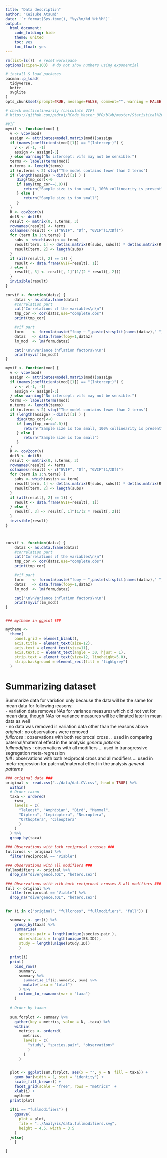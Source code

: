 ```yaml
---
title: "Data description"
author: "Keisuke Atsumi"
date: '`r format(Sys.time(), "%y/%m/%d %H:%M")`'
output:
  html_document:
    code_folding: hide
    theme: united
    toc: yes
    toc_float: yes
---
```


```r

rm(list=ls())  # reset workspace
options(scipen=100)  # do not show numbers using exponential

# install & load packages
pacman::p_load(
  tidyverse,
  knitr,
  svglite
)
opts_chunk$set(prompt=TRUE, message=FALSE, comment="", warning = FALSE) 

```

```r

# check multicolinearity (calculate VIF)
# https://github.com/pedroj/RCode_Master_UPO/blob/master/Statistical%20protocol_Zuur%20etal/sm001/HighstatLib.r

#VIF
myvif <- function(mod) {
  v <- vcov(mod)
  assign <- attributes(model.matrix(mod))$assign
  if (names(coefficients(mod)[1]) == "(Intercept)") {
    v <- v[-1, -1]
    assign <- assign[-1]
  } else warning("No intercept: vifs may not be sensible.")
  terms <- labels(terms(mod))
  n.terms <- length(terms)
  if (n.terms < 2) stop("The model contains fewer than 2 terms")
  if (length(assign) > dim(v)[1] ) {
     diag(tmp_cor)<-0
     if (any(tmp_cor==1.0)){
        return("Sample size is too small, 100% collinearity is present")
     } else {
        return("Sample size is too small")
     }
  }
  R <- cov2cor(v)
  detR <- det(R)
  result <- matrix(0, n.terms, 3)
  rownames(result) <- terms
  colnames(result) <- c("GVIF", "Df", "GVIF^(1/2Df)")
  for (term in 1:n.terms) {
    subs <- which(assign == term)
    result[term, 1] <- det(as.matrix(R[subs, subs])) * det(as.matrix(R[-subs, -subs])) / detR
    result[term, 2] <- length(subs)
  }
  if (all(result[, 2] == 1)) {
    result <- data.frame(GVIF=result[, 1])
  } else {
    result[, 3] <- result[, 1]^(1/(2 * result[, 2]))
  }
  invisible(result)
}

corvif <- function(dataz) {
    dataz <- as.data.frame(dataz)
    #correlation part
    cat("Correlations of the variables\n\n")
    tmp_cor <- cor(dataz,use="complete.obs")
    print(tmp_cor)

    #vif part
    form    <- formula(paste("fooy ~ ",paste(strsplit(names(dataz)," "),collapse=" + ")))
    dataz   <- data.frame(fooy=1,dataz)
    lm_mod  <- lm(form,dataz)

    cat("\n\nVariance inflation factors\n\n")
    print(myvif(lm_mod))
}

myvif <- function(mod) {
  v <- vcov(mod)
  assign <- attributes(model.matrix(mod))$assign
  if (names(coefficients(mod)[1]) == "(Intercept)") {
    v <- v[-1, -1]
    assign <- assign[-1]
  } else warning("No intercept: vifs may not be sensible.")
  terms <- labels(terms(mod))
  n.terms <- length(terms)
  if (n.terms < 2) stop("The model contains fewer than 2 terms")
  if (length(assign) > dim(v)[1] ) {
     diag(tmp_cor)<-0
     if (any(tmp_cor==1.0)){
        return("Sample size is too small, 100% collinearity is present")
     } else {
        return("Sample size is too small")
     }
  }
  R <- cov2cor(v)
  detR <- det(R)
  result <- matrix(0, n.terms, 3)
  rownames(result) <- terms
  colnames(result) <- c("GVIF", "Df", "GVIF^(1/2Df)")
  for (term in 1:n.terms) {
    subs <- which(assign == term)
    result[term, 1] <- det(as.matrix(R[subs, subs])) * det(as.matrix(R[-subs, -subs])) / detR
    result[term, 2] <- length(subs)
  }
  if (all(result[, 2] == 1)) {
    result <- data.frame(GVIF=result[, 1])
  } else {
    result[, 3] <- result[, 1]^(1/(2 * result[, 2]))
  }
  invisible(result)
}



corvif <- function(dataz) {
    dataz <- as.data.frame(dataz)
    #correlation part
    cat("Correlations of the variables\n\n")
    tmp_cor <- cor(dataz,use="complete.obs")
    print(tmp_cor)

    #vif part
    form    <- formula(paste("fooy ~ ",paste(strsplit(names(dataz)," "),collapse=" + ")))
    dataz   <- data.frame(fooy=1,dataz)
    lm_mod  <- lm(form,dataz)

    cat("\n\nVariance inflation factors\n\n")
    print(myvif(lm_mod))
}


### mytheme in ggplot ###

mytheme <- 
  theme(
    panel.grid = element_blank(),
    axis.title = element_text(size=12),
    axis.text = element_text(size=11),
    axis.text.x = element_text(angle = 30, hjust = 1),
    strip.text = element_text(size=12, lineheight=5.0),
    strip.background = element_rect(fill = "lightgrey")
  )


```

# Summarizing dataset
Summarize data for variation only because the data will be the same for mean data for following reasons:   
- variation data removes NAs for variance measures which did not yet for mean data, though NAs for variance measures will be elimated later in mean data as well    
- no data was removed in variation data other than the reasons above  
*original* : no observations were removed  
*fullcross* : observations with both reciprocal cross ... used in comparing paternal/maternal effect in the analysis *general patterns*  
*fullmodifiers* : observations with all modifiers ... used in transgressive segregation meta-regression  
*full* : observations with both reciprocal cross and all modifiers ... used in meta-regression for paternal/maternal effect in the analysis *general patterns*

```r


### original data ###
original <- read.csv("../data/dat.CV.csv", head = TRUE) %>%
  within(
  # Order taxon
  taxa <- ordered(
    taxa,
    levels = c(
      "Teleost", "Amphibian", "Bird", "Mammal",
      "Diptera", "Lepidoptera", "Neuroptera", 
      "Orthoptera", "Coleoptera" 
      )
    )
  ) %>%
  group_by(taxa)

### Observations with both reciprocal crosses ###
fullcross <- original %>%
  filter(reciprocal == "Viable")

### Observations with all modifiers ###
fullmodifiers <- original %>%
  drop_na("divergence.COI", "hetero.sex")
  
### Observations with with both reciprocal crosses & all modifiers ###
full <- original %>%
  filter(reciprocal == "Viable") %>%
  drop_na("divergence.COI", "hetero.sex")
  

for (i in c("original", "fullcross", "fullmodifiers", "full")) {

  summary <- get(i) %>%
    group_by(taxa) %>%
    summarise(
      species.pair = length(unique(species.pair)),
      observations = length(unique(ES.ID)),
      study = length(unique(Study.ID))
      )
  
  print(i)
  print(
    bind_rows(
      summary,
      summary %>%
        summarise_if(is.numeric, sum) %>%
        mutate(taxa = "total")
      ) %>%
      column_to_rownames(var = "taxa")
    )
  
  # Order by taxon
  
  sum.forplot <- summary %>% 
    gather(key = metrics, value = N, -taxa) %>%
    within(
      metrics <- ordered(
        metrics,
        levels = c(
          "study", "species.pair", "observations"
          )
        )
      )
  
  
  plot <- ggplot(sum.forplot, aes(x = "", y = N, fill = taxa)) +
    geom_bar(width = 1, stat = "identity") +
    scale_fill_brewer() +
    facet_grid(scale = "free", rows = "metrics") +
    xlab(i) +
    mytheme
  print(plot)
  
  if(i == "fullmodifiers") {
    ggsave(
      plot = plot, 
      file = "../Analysis/data.fullmodifiers.svg",
      height = 4.5, width = 3.5
    )
  }else{
    }

}


```
